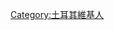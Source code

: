 {{Userbox
  |border-c = #000000
  |border-s = 1
  |id-c     = #000000
  |id-s     = 9
  |id-fc    = #ffffff
  |info-s   = 9
  |info-fc  = #000000
  |info-c   = #ffffff
  |id       = [[File:Flag of Turkey.svg|60px]]
  |info     = 这个用户现在居住于[[土耳其]]。
}}
[[Category:土耳其維基人]]<noinclude>

</noinclude>